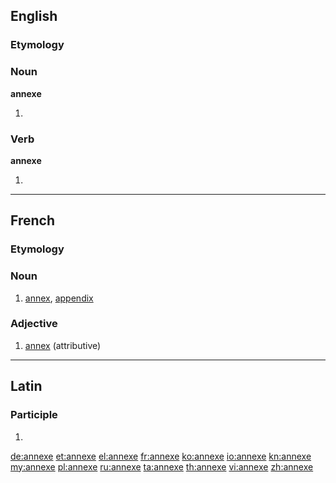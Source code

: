 {{also|annexé}}
==English==

===Etymology===
{{etyl|la}} {{term|annexus}}

===Noun===
'''annexe'''

# {{alternative spelling of|annex}}

===Verb===
'''annexe'''

# {{alternative spelling of|annex}}

----

==French==

===Etymology===
{{etyl|la|fr}} {{term|annexus}}

===Noun===
{{fr-noun|f}}

# [[annex]], [[appendix]]

===Adjective===
{{fr-adj-mf}}

# [[annex]] (attributive)

----

==Latin==

===Participle===
{{la-part-form|annexe}}

# {{inflection of|annexus|annexus|voc|m|s|lang=la}}

[[de:annexe]]
[[et:annexe]]
[[el:annexe]]
[[fr:annexe]]
[[ko:annexe]]
[[io:annexe]]
[[kn:annexe]]
[[my:annexe]]
[[pl:annexe]]
[[ru:annexe]]
[[ta:annexe]]
[[th:annexe]]
[[vi:annexe]]
[[zh:annexe]]